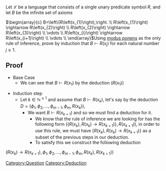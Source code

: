 Let <math>\mathcal{L}</math> be a language that consists of a single unary predicate symbol <math>R</math>, and let <math>B</math> be the infinite set of axioms

<math display="block">
\begin{array}{c}
B=\left\{R\left(x_{1}\right),\right. \\
R\left(x_{1}\right) \rightarrow R\left(x_{2}\right) \\
R\left(x_{2}\right) \rightarrow R\left(x_{3}\right) \\
\vdots \\
R\left(x_{i}\right) \rightarrow R\left(x_{i+1}\right) \\
\vdots \\
\end{array}
</math>Using [[Rule of Inference (Modus Ponens)|modus ponens]] as the only rule of inference, prove by induction that <math>B \vdash R\left(x_{j}\right)</math> for each natural number <math>j \geq 1</math>.

== Proof ==

* Base Case
** We can see that <math>B \vdash R\left(x_{1}\right)</math> by the deduction <math>\left( R\left(x_{1}\right) \right)</math>

* Induction step 
** Let <math>k \in \mathbb{N}^{\ge 1}</math> and assume that <math>B \vdash R\left(x_{k}\right)</math>, let's say by the deduction <math>D = \left( \phi _{1}, \phi _{2},  \dots ,\phi _{m - 1},\phi _{m}, R\left(x_{k}\right) \right)</math>, 
*** We want <math>B \vdash R\left(x_{k + 1}\right)</math> and so we must find a deduction for it. 
**** We know that the rule of inference we are looking for has the following form <math display="block">\left( \left\{ R\left(x_{k}\right), R\left(x_{k}\right)\to R\left(x_{k + 1}\right) \right\}, R\left(x_{k + 1}\right) \right)</math>, in order to use this rule, we must have <math display="block">\left\{ R\left(x_{k}\right), R\left(x_{k}\right)\to R\left(x_{k + 1}\right) \right\}</math> as a subset of the previous steps in our deduction.  
**** To satisfy this we construct the following deduction 
<math display="block">  \left( R\left(x_{k}\right)\to R\left(x_{k + 1}\right), \phi _{1}, \phi _{2},  \dots ,\phi _{m - 1},\phi _{m}, R\left(x_{k}\right), R\left(x_{k + 1}\right) \right)</math>
[[Category:Question]]
[[Category:Deduction]]